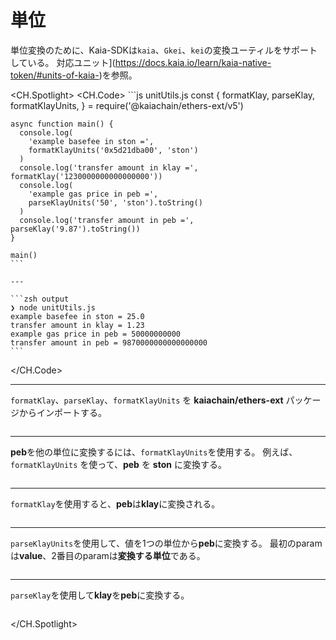 # 単位

単位変換のために、Kaia-SDKは`kaia`、`Gkei`、`kei`の変換ユーティルをサポートしている。 対応ユニット](https://docs.kaia.io/learn/kaia-native-token/#units-of-kaia-)を参照。

<CH.Spotlight>
  <CH.Code>
    ```js unitUtils.js
    const {
      formatKlay,
      parseKlay,
      formatKlayUnits,
    } = require('@kaiachain/ethers-ext/v5')

    async function main() {
      console.log(
        'example basefee in ston =',
        formatKlayUnits('0x5d21dba00', 'ston')
      )
      console.log('transfer amount in klay =', formatKlay('1230000000000000000'))
      console.log(
        'example gas price in peb =',
        parseKlayUnits('50', 'ston').toString()
      )
      console.log('transfer amount in peb =', parseKlay('9.87').toString())
    }

    main()
    ```

    ---

    ```zsh output
    ❯ node unitUtils.js
    example basefee in ston = 25.0
    transfer amount in klay = 1.23
    example gas price in peb = 50000000000
    transfer amount in peb = 9870000000000000000
    ```
  </CH.Code>

  ---

  `formatKlay`、`parseKlay`、`formatKlayUnits` を **kaiachain/ethers-ext** パッケージからインポートする。

  ```js unitUtils.js focus=1
  ```

  ---

  **peb**を他の単位に変換するには、`formatKlayUnits`を使用する。 例えば、`formatKlayUnits` を使って、**peb** を **ston** に変換する。

  ```js unitUtils.js focus=8:11
  ```

  ---

  `formatKlay`を使用すると、**peb**は**klay**に変換される。

  ```js unitUtils.js focus=12
  ```

  ---

  `parseKlayUnits`を使用して、値を1つの単位から**peb**に変換する。 最初のparamは**value**、2番目のparamは**変換する単位**である。

  ```js unitUtils.js focus=13:16
  ```

  ---

  `parseKlay`を使用して**klay**を**peb**に変換する。

  ```js unitUtils.js focus=17
  ```
</CH.Spotlight>
